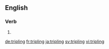 
==English==

===Verb===
{{head|en|present participle}}

# {{present participle of|triple|lang=en}}

[[de:tripling]]
[[fr:tripling]]
[[ja:tripling]]
[[sv:tripling]]
[[vi:tripling]]